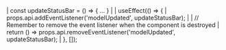 <framework-specific-section frameworks="react">
<snippet transform={false} language="jsx">
|  const updateStatusBar = () => { ... }
|
|  useEffect(() => {
|    props.api.addEventListener('modelUpdated', updateStatusBar);
|
|    // Remember to remove the event listener when the component is destroyed
|    return () => props.api.removeEventListener('modelUpdated', updateStatusBar);
|  }, []);
</snippet>
</framework-specific-section>